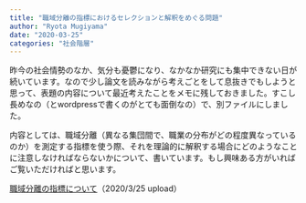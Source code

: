 ```yaml
---
title: "職域分離の指標におけるセレクションと解釈をめぐる問題"
author: "Ryota Mugiyama"
date: "2020-03-25"
categories: "社会階層"
---
```


昨今の社会情勢のなか、気分も憂鬱になり、なかなか研究にも集中できない日が続いています。なので少し論文を読みながら考えごとをして息抜きでもしようと思って、表題の内容について最近考えたことをメモに残しておきました。すこし長めなの（とwordpressで書くのがとても面倒なの）で、別ファイルにしました。

内容としては、職域分離（異なる集団間で、職業の分布がどの程度異なっているのか）を測定する指標を使う際、それを理論的に解釈する場合にどのようなことに注意しなければならないかについて、書いています。もし興味ある方がいればご覧いただければと思います。

[職域分離の指標について](#documents/2020-03-25Segregationmeasure.pdf)（2020/3/25 upload）
